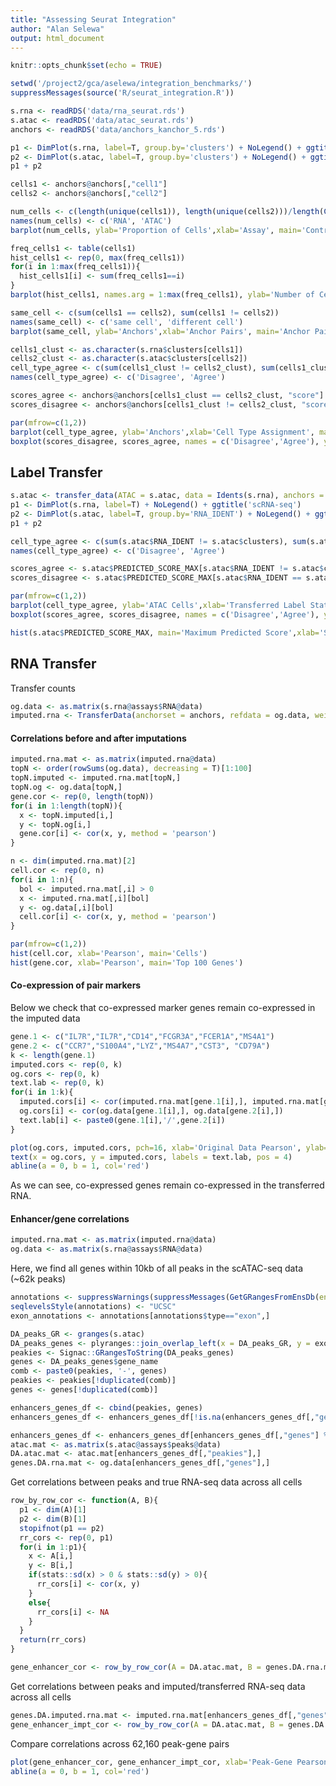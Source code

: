 ```yaml
---
title: "Assessing Seurat Integration"
author: "Alan Selewa"
output: html_document
---
```


```r
knitr::opts_chunk$set(echo = TRUE)
```

```r
setwd('/project2/gca/aselewa/integration_benchmarks/')
suppressMessages(source('R/seurat_integration.R'))
```

```r
s.rna <- readRDS('data/rna_seurat.rds')
s.atac <- readRDS('data/atac_seurat.rds')
anchors <- readRDS('data/anchors_kanchor_5.rds')
```


```r
p1 <- DimPlot(s.rna, label=T, group.by='clusters') + NoLegend() + ggtitle('scRNA-seq')
p2 <- DimPlot(s.atac, label=T, group.by='clusters') + NoLegend() + ggtitle('scATAC-seq')
p1 + p2
```


```r
cells1 <- anchors@anchors[,"cell1"]
cells2 <- anchors@anchors[,"cell2"]
```

```r
num_cells <- c(length(unique(cells1)), length(unique(cells2)))/length(Cells(s.rna))
names(num_cells) <- c('RNA', 'ATAC')
barplot(num_cells, ylab='Proportion of Cells',xlab='Assay', main='Contribution to Anchors')
```

```r
freq_cells1 <- table(cells1)
hist_cells1 <- rep(0, max(freq_cells1))
for(i in 1:max(freq_cells1)){
  hist_cells1[i] <- sum(freq_cells1==i)
}
barplot(hist_cells1, names.arg = 1:max(freq_cells1), ylab='Number of Cells', xlab='Frequency', main='Frequency of cells used in Anchors (RNA)')
```


```r
same_cell <- c(sum(cells1 == cells2), sum(cells1 != cells2))
names(same_cell) <- c('same cell', 'different cell')
barplot(same_cell, ylab='Anchors',xlab='Anchor Pairs', main='Anchor Pair Correspondence')
```


```r
cells1_clust <- as.character(s.rna$clusters[cells1])
cells2_clust <- as.character(s.atac$clusters[cells2])
cell_type_agree <- c(sum(cells1_clust != cells2_clust), sum(cells1_clust == cells2_clust))
names(cell_type_agree) <- c('Disagree', 'Agree')

scores_agree <- anchors@anchors[cells1_clust == cells2_clust, "score"]
scores_disagree <- anchors@anchors[cells1_clust != cells2_clust, "score"]

par(mfrow=c(1,2))
barplot(cell_type_agree, ylab='Anchors',xlab='Cell Type Assignment', main='Anchors Cluster Agreement')
boxplot(scores_disagree, scores_agree, names = c('Disagree','Agree'), ylab='Anchor Score', main='Anchor Scores')
```

## Label Transfer

```r
s.atac <- transfer_data(ATAC = s.atac, data = Idents(s.rna), anchors = anchors)
p1 <- DimPlot(s.rna, label=T) + NoLegend() + ggtitle('scRNA-seq')
p2 <- DimPlot(s.atac, label=T, group.by='RNA_IDENT') + NoLegend() + ggtitle('scATAC-seq')
p1 + p2
```

```r
cell_type_agree <- c(sum(s.atac$RNA_IDENT != s.atac$clusters), sum(s.atac$RNA_IDENT == s.atac$clusters))
names(cell_type_agree) <- c('Disagree', 'Agree')

scores_agree <- s.atac$PREDICTED_SCORE_MAX[s.atac$RNA_IDENT != s.atac$clusters]
scores_disagree <- s.atac$PREDICTED_SCORE_MAX[s.atac$RNA_IDENT == s.atac$clusters]

par(mfrow=c(1,2))
barplot(cell_type_agree, ylab='ATAC Cells',xlab='Transferred Label Status', main='ATAC Label Transfer')
boxplot(scores_agree, scores_disagree, names = c('Disagree','Agree'), ylab='Max Predicted Score', xlab='Transferred Label Status', main='ATAC Label Transfer Max Score')
```


```r
hist(s.atac$PREDICTED_SCORE_MAX, main='Maximum Predicted Score',xlab='Score')
```


## RNA Transfer

Transfer counts

```r
og.data <- as.matrix(s.rna@assays$RNA@data)
imputed.rna <- TransferData(anchorset = anchors, refdata = og.data, weight.reduction = 'cca')
```

#### Correlations before and after imputations

```r
imputed.rna.mat <- as.matrix(imputed.rna@data)
topN <- order(rowSums(og.data), decreasing = T)[1:100]
topN.imputed <- imputed.rna.mat[topN,]
topN.og <- og.data[topN,]
gene.cor <- rep(0, length(topN))
for(i in 1:length(topN)){
  x <- topN.imputed[i,]
  y <- topN.og[i,]
  gene.cor[i] <- cor(x, y, method = 'pearson')
}
```

```r
n <- dim(imputed.rna.mat)[2]
cell.cor <- rep(0, n)
for(i in 1:n){
  bol <- imputed.rna.mat[,i] > 0
  x <- imputed.rna.mat[,i][bol]
  y <- og.data[,i][bol]
  cell.cor[i] <- cor(x, y, method = 'pearson')
}
```

```r
par(mfrow=c(1,2))
hist(cell.cor, xlab='Pearson', main='Cells')
hist(gene.cor, xlab='Pearson', main='Top 100 Genes')
```

#### Co-expression of pair markers

Below we check that co-expressed marker genes remain co-expressed in the imputed data

```r
gene.1 <- c("IL7R","IL7R","CD14","FCGR3A","FCER1A","MS4A1")
gene.2 <- c("CCR7","S100A4","LYZ","MS4A7","CST3", "CD79A")
k <- length(gene.1)
imputed.cors <- rep(0, k)
og.cors <- rep(0, k)
text.lab <- rep(0, k)
for(i in 1:k){
  imputed.cors[i] <- cor(imputed.rna.mat[gene.1[i],], imputed.rna.mat[gene.2[i],])
  og.cors[i] <- cor(og.data[gene.1[i],], og.data[gene.2[i],])
  text.lab[i] <- paste0(gene.1[i],'/',gene.2[i])
}
```

```r
plot(og.cors, imputed.cors, pch=16, xlab='Original Data Pearson', ylab='Transfer Data Pearson', xlim = c(-0.2,1), ylim=c(-0.2,1))
text(x = og.cors, y = imputed.cors, labels = text.lab, pos = 4)
abline(a = 0, b = 1, col='red')
```

As we can see, co-expressed genes remain co-expressed in the transferred RNA.

#### Enhancer/gene correlations

```r
imputed.rna.mat <- as.matrix(imputed.rna@data)
og.data <- as.matrix(s.rna@assays$RNA@data)
```

Here, we find all genes within 10kb of all peaks in the scATAC-seq data (~62k peaks)

```r
annotations <- suppressWarnings(suppressMessages(GetGRangesFromEnsDb(ensdb = EnsDb.Hsapiens.v86::EnsDb.Hsapiens.v86, verbose = F)))
seqlevelsStyle(annotations) <- "UCSC"
exon_annotations <- annotations[annotations$type=="exon",]

DA_peaks_GR <- granges(s.atac)
DA_peaks_genes <- plyranges::join_overlap_left(x = DA_peaks_GR, y = exon_annotations, maxgap=10000, minoverlap=0)
peakies <- Signac::GRangesToString(DA_peaks_genes)
genes <- DA_peaks_genes$gene_name
comb <- paste0(peakies, '-', genes)
peakies <- peakies[!duplicated(comb)]
genes <- genes[!duplicated(comb)]

enhancers_genes_df <- cbind(peakies, genes)
enhancers_genes_df <- enhancers_genes_df[!is.na(enhancers_genes_df[,"genes"]),]

```

```r
enhancers_genes_df <- enhancers_genes_df[enhancers_genes_df[,"genes"] %in% rownames(og.data),]
atac.mat <- as.matrix(s.atac@assays$peaks@data)
DA.atac.mat <- atac.mat[enhancers_genes_df[,"peakies"],]
genes.DA.rna.mat <- og.data[enhancers_genes_df[,"genes"],]
```

Get correlations between peaks and true RNA-seq data across all cells

```r
row_by_row_cor <- function(A, B){
  p1 <- dim(A)[1]
  p2 <- dim(B)[1]
  stopifnot(p1 == p2)
  rr_cors <- rep(0, p1)
  for(i in 1:p1){
    x <- A[i,]
    y <- B[i,]
    if(stats::sd(x) > 0 & stats::sd(y) > 0){
      rr_cors[i] <- cor(x, y)
    }
    else{
      rr_cors[i] <- NA
    }
  }
  return(rr_cors)
}
```

```r
gene_enhancer_cor <- row_by_row_cor(A = DA.atac.mat, B = genes.DA.rna.mat)
```

Get correlations between peaks and imputed/transferred RNA-seq data across all cells

```r
genes.DA.imputed.rna.mat <- imputed.rna.mat[enhancers_genes_df[,"genes"],]
gene_enhancer_impt_cor <- row_by_row_cor(A = DA.atac.mat, B = genes.DA.imputed.rna.mat)
```

Compare correlations across 62,160 peak-gene pairs

```r
plot(gene_enhancer_cor, gene_enhancer_impt_cor, xlab='Peak-Gene Pearson (True RNA)', ylab='Peak-Gene Pearson (Transferred RNA)', pch=16)
abline(a = 0, b = 1, col='red')
```

